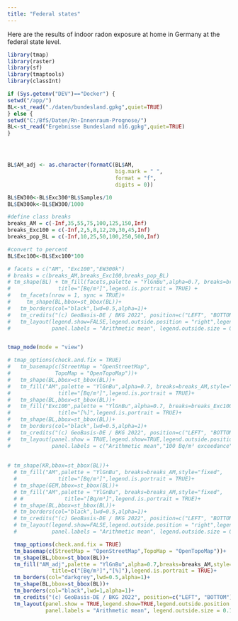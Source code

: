 ```yaml
---
title: "Federal states"
---
```


Here are the results of indoor radon exposure at home in Germany at the federal state level. 


```r
library(tmap)
library(raster)
library(sf)
library(tmaptools)
library(classInt)

if (Sys.getenv("DEV")=="Docker") { 
setwd("/app/")
BL<-st_read("./daten/bundesland.gpkg",quiet=TRUE)
} else { 
setwd("C:/BfS/Daten/Rn-Innenraum-Prognose/")
BL<-st_read("Ergebnisse Bundesland n16.gpkg",quiet=TRUE)
}




BL$AM_adj <- as.character(formatC(BL$AM,
                                  big.mark = " ", 
                                  format = "f", 
                                  digits = 0))

BL$EW300<-BL$Exc300*BL$Samples/10
BL$EW300k<-BL$EW300/1000

#define class breaks
breaks_AM = c(-Inf,35,55,75,100,125,150,Inf)
breaks_Exc100 = c(-Inf,2,5,8,12,20,30,45,Inf)
breaks_pop_BL = c(-Inf,10,25,50,100,250,500,Inf)

#convert to percent
BL$Exc100<-BL$Exc100*100

# facets = c("AM", "Exc100","EW300k")
# breaks = c(breaks_AM,breaks_Exc100,breaks_pop_BL)
# tm_shape(BL) + tm_fill(facets,palette = "YlGnBu",alpha=0.7, breaks=breaks,style="fixed",
#               title="[Bq/m³]",legend.is.portrait = TRUE) + 
#   tm_facets(nrow = 1, sync = TRUE)+
#     tm_shape(BL,bbox=st_bbox(BL))+
#   tm_borders(col="black",lwd=0.5,alpha=1)+
#   tm_credits("(c) GeoBasis-DE / BKG 2022", position=c("LEFT", "BOTTOM"))+
#   tm_layout(legend.show=FALSE,legend.outside.position = "right",legend.outside = TRUE,
#             panel.labels = "Arithmetic mean", legend.outside.size = 0.1,panel.label.size = 1)


tmap_mode(mode = "view")

# tmap_options(check.and.fix = TRUE)
#   tm_basemap(c(StreetMap = "OpenStreetMap",
#              TopoMap = "OpenTopoMap"))+
#   tm_shape(BL,bbox=st_bbox(BL))+
#   tm_fill("AM",palette = "YlGnBu",alpha=0.7, breaks=breaks_AM,style="fixed",
#               title="[Bq/m³]",legend.is.portrait = TRUE)+
#   tm_shape(BL,bbox=st_bbox(BL))+
#   tm_fill("Exc100",palette = "YlGnBu",alpha=0.7, breaks=breaks_Exc100,style="fixed",
#               title="[%]",legend.is.portrait = TRUE)+
#   tm_shape(BL,bbox=st_bbox(BL))+
#   tm_borders(col="black",lwd=0.5,alpha=1)+
#   tm_credits("(c) GeoBasis-DE / BKG 2022", position=c("LEFT", "BOTTOM"))+
#   tm_layout(panel.show = TRUE,legend.show=TRUE,legend.outside.position = "right",legend.outside = TRUE,
#             panel.labels = c("Arithmetic mean","100 Bq/m³ exceedance"), legend.outside.size = 0.1,panel.label.size = 1)
  
  
# tm_shape(KR,bbox=st_bbox(BL))+
  # tm_fill("AM",palette = "YlGnBu", breaks=breaks_AM,style="fixed",
  #             title="[Bq/m³]",legend.is.portrait = TRUE)+
  # tm_shape(GEM,bbox=st_bbox(BL))+
  # tm_fill("AM",palette = "YlGnBu", breaks=breaks_AM,style="fixed",
  # #             title="[Bq/m³]",legend.is.portrait = TRUE)+
  # tm_shape(BL,bbox=st_bbox(BL))+
  # tm_borders(col="black",lwd=0.5,alpha=1)+
  # tm_credits("(c) GeoBasis-DE / BKG 2022", position=c("LEFT", "BOTTOM"))+
  # tm_layout(legend.show=FALSE,legend.outside.position = "right",legend.outside = TRUE,
  #           panel.labels = "Arithmetic mean", legend.outside.size = 0.1,panel.label.size = 1)

  tmap_options(check.and.fix = TRUE)
  tm_basemap(c(StreetMap = "OpenStreetMap",TopoMap = "OpenTopoMap"))+
  tm_shape(BL,bbox=st_bbox(BL))+
  tm_fill("AM_adj",palette = "YlGnBu",alpha=0.7,breaks=breaks_AM,style="fixed",
              title=c("[Bq/m³]","[%]"),legend.is.portrait = TRUE)+
  tm_borders(col="darkgrey",lwd=0.5,alpha=1)+
  tm_shape(BL,bbox=st_bbox(BL))+
  tm_borders(col="black",lwd=1,alpha=1)+
  tm_credits("(c) GeoBasis-DE / BKG 2022", position=c("LEFT", "BOTTOM"))+
  tm_layout(panel.show = TRUE,legend.show=TRUE,legend.outside.position = "right",legend.outside = TRUE,
            panel.labels = "Arithmetic mean", legend.outside.size = 0.1,panel.label.size = 1)

```

